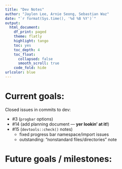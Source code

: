 ```yaml
---
title: "Dev Notes"
author: "Jaylen Lee, Arnie Seong, Sebastian Waz"
date: "`r format(Sys.time(), '%d %B %Y')`"
output: 
  html_document:
    df_print: paged
    theme: flatly
    highlight: tango
    toc: yes
    toc_depth: 4
    toc_float:
      collapsed: false
      smooth_scroll: true
    code_fold: hide
urlcolor: blue
---
```


# Current goals: 

Closed issues in commits to dev:

+ #3 (`progbar` options)
+ #14 (add planning document --- __yer lookin' at it!__)
+ #15 (`devtools::check()` notes) 
    - fixed progress bar namespace/import issues
    - outstanding: "nonstandard files/directories" note






# Future goals / milestones:






